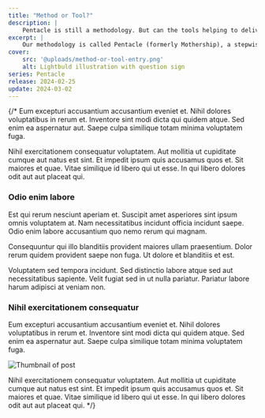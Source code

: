 ```yaml
---
title: "Method or Tool?"
description: |
    Pentacle is still a methodology. But can the tools helping to deliver the results of each step be in one place? What if Pentacle is also the tool?
excerpt: |
    Our methodology is called Pentacle (formerly Mothership), a stepwise pentagonal process that we apply to design anything, anything at all. Pentacle as in five (5), nothing to do with "lucky charm" -- design isn't magic, but a logical ordering of things to correspond sensibly (close enough) to how they're to be experieced in order to delight.
cover:
    src: '@uploads/method-or-tool-entry.png'
    alt: Lightbuld illustration with question sign
series: Pentacle
release: 2024-02-25
update: 2024-03-02
---
```

{/* Eum excepturi accusantium accusantium eveniet et. Nihil dolores voluptatibus in rerum et. Inventore sint modi dicta qui quidem atque. Sed enim ea aspernatur aut. Saepe culpa similique totam minima voluptatem fuga.

Nihil exercitationem consequatur voluptatem. Aut mollitia ut cupiditate cumque aut natus est sint. Et impedit ipsum quis accusamus quos et. Sit maiores et quae. Vitae similique id libero qui ut esse. In qui libero dolores odit aut aut placeat qui.

### Odio enim labore
Est qui rerum nesciunt aperiam et. Suscipit amet asperiores sint ipsum omnis voluptatem at. Nam necessitatibus incidunt officia incidunt saepe. Odio enim labore accusantium quo nemo rerum qui magnam.

Consequuntur qui illo blanditiis provident maiores ullam praesentium. Dolor rerum quidem provident saepe non fuga. Ut dolore et blanditiis et est.

Voluptatem sed tempora incidunt. Sed distinctio labore atque sed aut necessitatibus sapiente. Velit fugiat sed in ut nulla pariatur. Pariatur labore harum adipisci at veniam non.

### Nihil exercitationem consequatur
Eum excepturi accusantium accusantium eveniet et. Nihil dolores voluptatibus in rerum et. Inventore sint modi dicta qui quidem atque. Sed enim ea aspernatur aut. Saepe culpa similique totam minima voluptatem fuga.

![Thumbnail of post](@uploads/method-or-tool-entry.png)

Nihil exercitationem consequatur voluptatem. Aut mollitia ut cupiditate cumque aut natus est sint. Et impedit ipsum quis accusamus quos et. Sit maiores et quae. Vitae similique id libero qui ut esse. In qui libero dolores odit aut aut placeat qui. */}